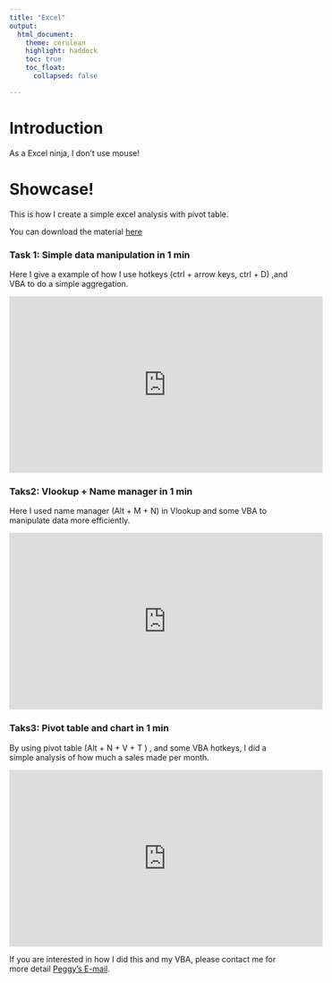 ```yaml
---
title: "Excel"
output:
  html_document:
    theme: cerulean
    highlight: haddock
    toc: true
    toc_float: 
      collapsed: false

---
```

# Introduction
As a Excel ninja, I don't use mouse!

# Showcase!
This is how I create a simple excel analysis with pivot table.

You can download the material [here](https://drive.google.com/file/d/0BzyCnilKiD-yb0VBcFJObzJaVzBpWHpfQmpnaExLWV9kY2Nz/view?usp=sharing)

### Task 1: Simple data manipulation in 1 min

Here I give a example of how I use hotkeys (ctrl + arrow keys, ctrl + D)  ,and VBA to do a simple aggregation. 

<iframe width="560" height="315" src="https://www.youtube.com/embed/DLbG4PHtbQI" frameborder="0" allowfullscreen></iframe>


### Taks2: Vlookup + Name manager in 1 min

Here I used name manager (Alt + M + N)  in Vlookup and some VBA to manipulate data more efficiently.

<iframe width="560" height="315" src="https://www.youtube.com/embed/ALq9i4xnpZo" frameborder="0" allowfullscreen></iframe>


### Taks3: Pivot table and chart in 1 min


By using pivot table (Alt + N + V + T ) , and some VBA hotkeys, I did a simple analysis of how much a sales made per month. 

<iframe width="560" height="315" src="https://www.youtube.com/embed/tov-cagfA54" frameborder="0" allowfullscreen></iframe>



If you are interested in how I did this and my VBA, please contact me for more detail [Peggy's E-mail](pplin0527@gmail.com).
